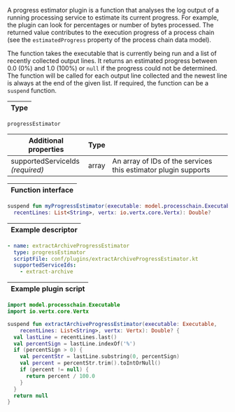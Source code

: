 
A progress estimator plugin is a function that analyses the log output of a
running processing service to estimate its current progress. For example, the
plugin can look for percentages or number of bytes processed. The returned
value contributes to the execution progress of a process chain (see the
`estimatedProgress` property of the <DocsLink href="#process-chains">process chain</DocsLink>
data model).

The function takes the executable that is currently being run and a list of
recently collected output lines. It returns an estimated progress between
0.0 (0%) and 1.0 (100%) or `null` if the progress could not be determined. The
function will be called for each output line collected and the newest line is
always at the end of the given list. If required, the function can be a
`suspend` function.

| Type |
| ---- |

`progressEstimator`

| Additional properties                 | Type  | |
| ------------------------------------- | ----- | ----------------
| supportedServiceIds<br />*(required)* | array | An array of IDs of the services this estimator plugin supports

| Function interface |
| ------------------ |

```kotlin
suspend fun myProgressEstimator(executable: model.processchain.Executable,
  recentLines: List<String>, vertx: io.vertx.core.Vertx): Double?
```

| Example descriptor |
| ------------------ |

```yaml
- name: extractArchiveProgressEstimator
  type: progressEstimator
  scriptFile: conf/plugins/extractArchiveProgressEstimator.kt
  supportedServiceIds:
    - extract-archive
```

| Example plugin script |
| --------------------- |

```kotlin
import model.processchain.Executable
import io.vertx.core.Vertx

suspend fun extractArchiveProgressEstimator(executable: Executable,
    recentLines: List<String>, vertx: Vertx): Double? {
  val lastLine = recentLines.last()
  val percentSign = lastLine.indexOf('%')
  if (percentSign > 0) {
    val percentStr = lastLine.substring(0, percentSign)
    val percent = percentStr.trim().toIntOrNull()
    if (percent != null) {
      return percent / 100.0
    }
  }
  return null
}
```
